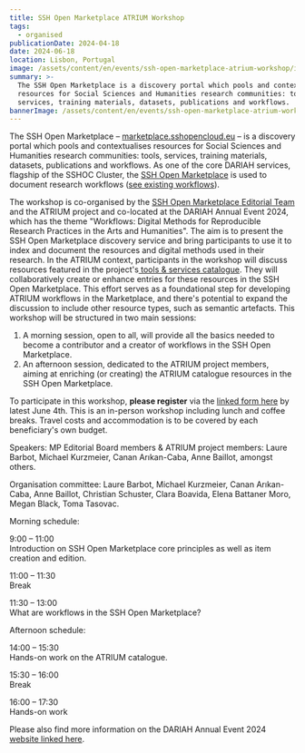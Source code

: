 ```yaml
---
title: SSH Open Marketplace ATRIUM Workshop
tags:
  - organised
publicationDate: 2024-04-18
date: 2024-06-18
location: Lisbon, Portugal
image: /assets/content/en/events/ssh-open-marketplace-atrium-workshop/image.png
summary: >-
  The SSH Open Marketplace is a discovery portal which pools and contextualises
  resources for Social Sciences and Humanities research communities: tools,
  services, training materials, datasets, publications and workflows.
bannerImage: /assets/content/en/events/ssh-open-marketplace-atrium-workshop/bannerImage.png
---
```

The SSH Open Marketplace – [marketplace.sshopencloud.eu](https://marketplace.sshopencloud.eu) – is a discovery portal which pools and contextualises resources for Social Sciences and Humanities research communities: tools, services, training materials, datasets, publications and workflows. As one of the core DARIAH services, flagship of the SSHOC Cluster, the [SSH Open Marketplace](https://marketplace.sshopencloud.eu) is used to document research workflows ([see existing workflows](https://marketplace.sshopencloud.eu/search?categories=workflow)).

The workshop is co-organised by the [SSH Open Marketplace Editorial Team](https://marketplace.sshopencloud.eu/about/team) and the ATRIUM project and co-located at the DARIAH Annual Event 2024, which has the theme "Workflows: Digital Methods for Reproducible Research Practices in the Arts and Humanities". The aim is to present the SSH Open Marketplace discovery service and bring participants to use it to index and document the resources and digital methods used in their research. In the ATRIUM context, participants in the workshop will discuss resources featured in the project's[ tools & services catalogue](https://marketplace.sshopencloud.eu/search?f.keyword=ATRIUM+catalogue). They will collaboratively create or enhance entries for these resources in the SSH Open Marketplace. This effort serves as a foundational step for developing ATRIUM workflows in the Marketplace, and there's potential to expand the discussion to include other resource types, such as semantic artefacts. This workshop will be structured in two main sessions:

1. A morning session, open to all, will provide all the basics needed to become a contributor and a creator of workflows in the SSH Open Marketplace.
2. An afternoon session, dedicated to the ATRIUM project members, aiming at enriching (or creating) the ATRIUM catalogue resources in the SSH Open Marketplace.

To participate in this workshop, **please register** via the [linked form here](https://docs.google.com/forms/d/e/1FAIpQLSfSr-0uIsZ2SexJtHSugpCLbO7h7UL9ox2fBGLRUc_V7_-bVg/viewform) by latest June 4th. This is an in-person workshop including lunch and coffee breaks. Travel costs and accommodation is to be covered by each beneficiary's own budget.

Speakers: MP Editorial Board members & ATRIUM project members: Laure Barbot, Michael Kurzmeier, Canan Arıkan-Caba, Anne Baillot, amongst others.

Organisation committee: Laure Barbot, Michael Kurzmeier, Canan Arıkan-Caba, Anne Baillot, Christian Schuster, Clara Boavida, Elena Battaner Moro, Megan Black, Toma Tasovac.

Morning schedule:

9:00 – 11:00\
Introduction on SSH Open Marketplace core principles as well as item creation and edition.

11:00 – 11:30\
Break

11:30 – 13:00\
What are workflows in the SSH Open Marketplace?

Afternoon schedule:

14:00 – 15:30 \
Hands-on work on the ATRIUM catalogue.

15:30 – 16:00\
Break

16:00 – 17:30\
Hands-on work

Please also find more information on the DARIAH Annual Event 2024 [website linked here](https://www.conftool.net/dariah2024/index.php?page=browseSessions\&form_room=1).

<LinkButton label="Register now" href="https://docs.google.com/forms/d/e/1FAIpQLSfSr-0uIsZ2SexJtHSugpCLbO7h7UL9ox2fBGLRUc_V7_-bVg/viewform?usp=send_form" />
